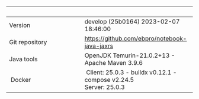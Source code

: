|                |                       |
| :-------------- | :--------------------- |
| Version        | develop (25b0164) 2023-02-07 18:46:00   |
| Git repository | [https://github.com/ebpro/notebook-java-jaxrs](https://github.com/ebpro/notebook-java-jaxrs)         |
| Java tools     | OpenJDK Temurin-21.0.2+13 - Apache Maven 3.9.6      |
| Docker         | Client: 25.0.3  - buildx v0.12.1 - compose v2.24.5 <br/> Server: 25.0.3  |
